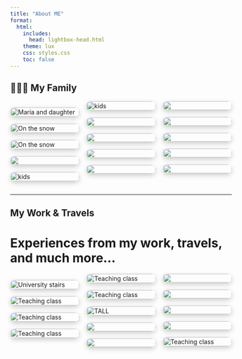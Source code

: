 ```yaml
---
title: "About ME"
format:
  html:
    includes:
      head: lightbox-head.html
    theme: lux
    css: styles.css
    toc: false
---
```


## 👨‍👩‍👧 **My Family**

<style>
.gallery-grid {
  column-count: 3;
  column-gap: 1rem;
}

.gallery-grid a img {
  width: 100%;
  margin-bottom: 1rem;
  border-radius: 12px;
  box-shadow: 0 4px 12px rgba(0,0,0,0.2);
  transition: transform 0.3s ease;
}

.gallery-grid a img:hover {
  transform: scale(1.03);
}

@media (max-width: 768px) {
  .gallery-grid {
    column-count: 2;
  }
}

@media (max-width: 480px) {
  .gallery-grid {
    column-count: 1;
  }
}
</style>

<div class="gallery-grid">

<a href="family.jpeg" data-lightbox="family"><img src="family.jpeg" alt="Maria and daughter"></a>
<a href="family2.jpeg" data-lightbox="family"><img src="family2.jpeg" alt="On the snow"></a>
<a href="family3.jpeg" data-lightbox="family"><img src="family3.jpeg" alt="On the snow"></a>
<a href="io4.jpeg" data-lightbox="family"><img src="io4.jpeg" alt=""></a>
<a href="family5.jpeg" data-lightbox="family"><img src="family5.jpeg" alt="kids"></a>
<a href="family1.jpeg" data-lightbox="family"><img src="family1.jpeg" alt="kids"></a>
<a href="lumacone.jpeg" data-lightbox="family"><img src="lumacone.jpeg" alt=""></a>
<a href="family4.jpeg" data-lightbox="family"><img src="family4.jpeg" alt=""></a>
<a href="family7.jpeg" data-lightbox="family"><img src="family7.jpeg" alt=""></a>
<a href="io2.jpeg" data-lightbox="family"><img src="io2.jpeg" alt=""></a>
<a href="io.jpeg" data-lightbox="family"><img src="io.jpeg" alt=""></a>
<a href="family8.jpeg" data-lightbox="family"><img src="family8.jpeg" alt=""></a>
<a href="family6.jpeg" data-lightbox="family"><img src="family6.jpeg" alt=""></a>
<a href="neve2023.jpeg" data-lightbox="family"><img src="neve2023.jpeg" alt=""></a>
<a href="lago.jpeg" data-lightbox="family"><img src="lago.jpeg" alt=""></a>
</div>

---

## **My Work & Travels**  
# Experiences from my work, travels, and much more...

<div class="gallery-grid">

<a href="travels10.jpeg" data-lightbox="work"><img src="travels10.jpeg" alt="University stairs"></a>
<a href="travels7.jpeg" data-lightbox="work"><img src="travels7.jpeg" alt="Teaching class"></a>
<a href="travels4.jpeg" data-lightbox="work"><img src="travels4.jpeg" alt="Teaching class"></a>
<a href="giardini.jpeg" data-lightbox="work"><img src="giardini.jpeg" alt="Teaching class"></a>
<a href="ale40.jpeg" data-lightbox="work"><img src="ale40.jpeg" alt="Teaching class"></a>
<a href="travels8.jpeg" data-lightbox="work"><img src="travels8.jpeg" alt="Teaching class"></a>
<a href="travels2.jpeg" data-lightbox="work"><img src="travels2.jpeg" alt="TALL"></a>
<a href="travels1.jpeg" data-lightbox="work"><img src="travels1.jpeg" alt=""></a>
<a href="travels9.jpg" data-lightbox="work"><img src="travels9.jpg" alt=""></a>
<a href="travels6.jpeg" data-lightbox="work"><img src="travels6.jpeg" alt=""></a>
<a href="travels3.jpeg" data-lightbox="work"><img src="travels3.jpeg" alt=""></a>
<a href="travels5.jpeg" data-lightbox="work"><img src="travels5.jpeg" alt=""></a>
<a href="travels.jpeg" data-lightbox="work"><img src="travels.jpeg" alt=""></a>
<a href="concerto.jpeg" data-lightbox="work"><img src="concerto.jpeg" alt="Teaching class"></a>
</div>
